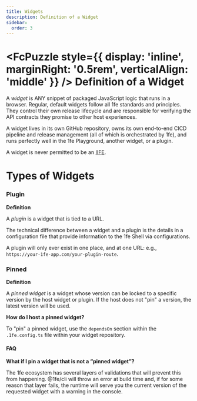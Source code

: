 ```yaml
---
title: Widgets
description: Definition of a Widget
sidebar:
  order: 3
---
```



# <FcPuzzle style={{ display: 'inline', marginRight: '0.5rem', verticalAlign: 'middle' }} /> Definition of a Widget

A *widget* is ANY snippet of packaged JavaScript logic that runs in a browser. Regular, default widgets follow all 1fe standards and principles. They control their own release lifecycle and are responsible for verifying the API contracts they promise to other host experiences.

A widget lives in its own GitHub repository, owns its own end-to-end CICD pipeline and release management (all of which is orchestrated by 1fe), and runs perfectly well in the 1fe Playground, another widget, or a plugin.

A widget is never permitted to be an [IIFE](https://developer.mozilla.org/en-US/docs/Glossary/IIFE).

# Types of Widgets

### Plugin

**Definition**

A *plugin* is a widget that is tied to a URL.

The technical difference between a widget and a plugin is the details in a configuration file that provide information to the 1fe Shell via configurations.

A plugin will only ever exist in one place, and at one URL: e.g., `https://your-1fe-app.com/your-plugin-route`.

### Pinned

**Definition**

A *pinned widget* is a widget whose version can be locked to a specific version by the host widget or plugin. If the host does not "pin" a version, the latest version will be used.

**How do I host a pinned widget?**

To "pin" a pinned widget, use the `dependsOn` section within the `.1fe.config.ts` file within your widget repository.

#### FAQ

**What if I pin a widget that is not a “pinned widget”?**

The 1fe ecosystem has several layers of validations that will prevent this from happening. @1fe/cli will throw an error at build time and, if for some reason that layer fails, the runtime will serve you the current version of the requested widget with a warning in the console.
